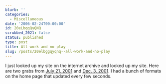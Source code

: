 ```yaml
---
blurb: ''
categories:
  - Miscellaneous
date: '2006-02-24T00:00:00'
id: 20eLbggQyQNQ
scrubbed_2021: false
status: published
type: post
title: All work and no play
slug: /posts/20elbggqyqnq--all-work-and-no-play
---
```


I just looked up my site on the internet archive and looked up my
site. Here are two grabs from
[July 21, 2001](http://web.archive.org/web/20010721234034/http://www.alanwsmith.com/)
and
[Dec. 3, 2001](http://web.archive.org/web/20011203030105/http://www.alanwsmith.com/).
I had a bunch of formats on the home page that updated every few
seconds.
